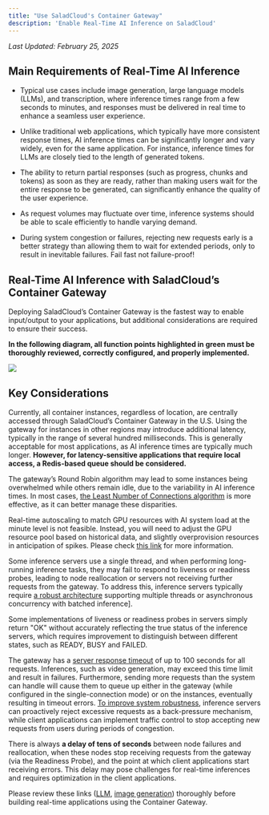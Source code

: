 ```yaml
---
title: "Use SaladCloud's Container Gateway"
description: 'Enable Real-Time AI Inference on SaladCloud'
---
```


*Last Updated: February 25, 2025*


## Main Requirements of Real-Time AI Inference

- Typical use cases include image generation, large language models (LLMs), and transcription, where inference times
  range from a few seconds to minutes, and responses must be delivered in real time to enhance a seamless user
  experience.

- Unlike traditional web applications, which typically have more consistent response times, AI inference times can be
  significantly longer and vary widely, even for the same application. For instance, inference times for LLMs are
  closely tied to the length of generated tokens.

- The ability to return partial responses (such as progress, chunks and tokens) as soon as they are ready, rather than
  making users wait for the entire response to be generated, can significantly enhance the quality of the user
  experience.

- As request volumes may fluctuate over time, inference systems should be able to scale efficiently to handle varying
  demand.

- During system congestion or failures, rejecting new requests early is a better strategy than allowing them to wait for
  extended periods, only to result in inevitable failures. Fail fast not failure-proof!

## Real-Time AI Inference with SaladCloud’s Container Gateway

Deploying SaladCloud’s Container Gateway is the fastest way to enable input/output to your applications, but additional
considerations are required to ensure their success.

**In the following diagram, all function points highlighted in green must be thoroughly reviewed, correctly configured,
and properly implemented.**

<img src="/guides/real-time-inference/images/1ucg.png" />

## Key Considerations

Currently, all container instances, regardless of location, are centrally accessed through SaladCloud’s Container
Gateway in the U.S. Using the gateway for instances in other regions may introduce additional latency, typically in the
range of several hundred milliseconds. This is generally acceptable for most applications, as AI inference times are
typically much longer. **However, for latency-sensitive applications that require local access, a Redis-based queue
should be considered.**

The gateway’s Round Robin algorithm may lead to some instances being overwhelmed while others remain idle, due to the
variability in AI inference times. In most cases,
[the Least Number of Connections algorithm](/products/sce/gateway/load-balancer-options#algorithms) is more effective,
as it can better manage these disparities.

Real-time autoscaling to match GPU resources with AI system load at the minute level is not feasible. Instead, you will
need to adjust the GPU resource pool based on historical data, and slightly overprovision resources in anticipation of
spikes. Please check
[this link](/tutorials/high-performance-apps#implement-auto-scaling-at-the-quarter-hour-granularity) for more
information.

Some inference servers use a single thread, and when performing long-running inference tasks, they may fail to respond
to liveness or readiness probes, leading to node reallocation or servers not receiving further requests from the
gateway. To address this, inference servers typically require
[a robust architecture](/tutorials/high-performance-apps#select-a-robust-inference-server) supporting multiple threads
or asynchronous concurrency with batched inference].

Some implementations of liveness or readiness probes in servers simply return "OK" without accurately reflecting the
true status of the inference servers, which requires improvement to distinguish between different states, such as READY,
BUSY and FAILED.

The gateway has a [server response timeout](/products/sce/gateway/load-balancer-options#server-response-timeout) of up
to 100 seconds for all requests. Inferences, such as video generation, may exceed this time limit and result in
failures. Furthermore, sending more requests than the system can handle will cause them to queue up either in the
gateway (while configured in the single-connection mode) or on the instances, eventually resulting in timeout errors.
[To improve system robustness](/tutorials/high-performance-apps#adopt-adaptive-architectures), inference servers can
proactively reject excessive requests as a back-pressure mechanism, while client applications can implement traffic
control to stop accepting new requests from users during periods of congestion.

There is always **a delay of tens of seconds** between node failures and reallocation, when these nodes stop receiving
requests from the gateway (via the Readiness Probe), and the point at which client applications start receiving errors.
This delay may pose challenges for real-time inferences and requires optimization in the client applications.

Please review these links ([LLM](/guides/llm/llm-general#recommendation-for-production),
[image generation](/guides/image-generation/#container-gateway-or-job-queue)) thoroughly before building real-time
applications using the Container Gateway.
